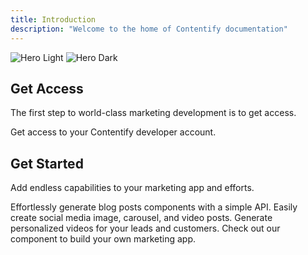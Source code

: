 ```yaml
---
title: Introduction
description: "Welcome to the home of Contentify documentation"
---
```


<img
  className="block dark:hidden"
  src="/images/hero-light.svg"
  alt="Hero Light"
/>
<img
  className="hidden dark:block"
  src="/images/hero-dark.svg"
  alt="Hero Dark"
/>

## Get Access

The first step to world-class marketing development is to get access.

<CardGroup cols={1}>
  <Card
    title="Get Access"
    icon="address-card"
    href="https://contentify.app/developer-access"
  >
    Get access to your Contentify developer account.
  </Card>
</CardGroup>

## Get Started

Add endless capabilities to your marketing app and efforts.

<CardGroup cols={2}>
  <Card
    title="Blog Posts"
    icon="palette"
    href="https://mintlify.com/docs/settings/global"
  >
    Effortlessly generate blog posts components with a simple API.
  </Card>
  <Card
    title="Social Media Posts"
    icon="code"
    href="https://mintlify.com/docs/api-playground/openapi"
  >
    Easily create social media image, carousel, and video posts.
  </Card>
  <Card
    title="Personalized Videos"
    icon="screwdriver-wrench"
    href="https://mintlify.com/docs/components/accordion"
  >
    Generate personalized videos for your leads and customers.
  </Card>
  <Card
    title="Build Your Own"
    icon="stars"
    href="https://mintlify.com/showcase"
  >
    Check out our component to build your own marketing app.
  </Card>
</CardGroup>
